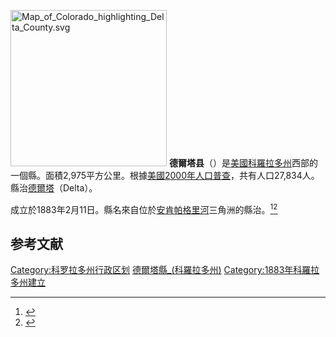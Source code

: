 {{noteTA
|T=zh-hans:德尔塔县 (科罗拉多州);zh-hk:德爾塔縣 (科羅拉多州);zh-tw:德爾塔郡 (科羅拉多州);
|1=zh-hans:县;zh-hk:縣;zh-tw:郡;
}}

{{Otheruses|德爾塔縣|subject=美國科羅拉多州的一個縣|other=同名的縣}}
[[File:Map_of_Colorado_highlighting_Delta_County.svg|250px]]
'''德爾塔县'''（{{lang-en|Delta County}}）是[[美國|美國]][[科羅拉多州|科羅拉多州]]西部的一個縣。面積2,975平方公里。根據[[美國2000年人口普查|美國2000年人口普查]]，共有人口27,834人。縣治[[德爾塔_(科羅拉多州)|德爾塔]]（Delta）。

成立於1883年2月11日。縣名來自位於[[安肯帕格里河|安肯帕格里河]]三角洲的縣治。<ref>{{cite web |url=http://www.rootsweb.com/~coplaces/county-div.html |title=存档副本 |accessdate=2007-01-30 |deadurl=yes |archiveurl=https://web.archive.org/web/20071110014544/http://www.rootsweb.com/~coplaces/county-div.html |archivedate=2007-11-10 }}</ref><ref>{{Cite web |url=http://www.colorado.gov/dpa/doit/archives/arcgov.html |title=存档副本 |accessdate=2007-03-24 |archive-date=2006-11-30 |archive-url=https://web.archive.org/web/20061130002528/http://www.colorado.gov/dpa/doit/archives/arcgov.html |dead-url=no }}</ref>

==参考文献==
{{Reflist}}
{{德爾塔縣 (科羅拉多州)}}
{{Colorado}}

{{DEFAULTSORT:Delta County, Colorado}}
[[Category:科罗拉多州行政区划|Category:科罗拉多州行政区划]]
[[Category:德爾塔縣_(科羅拉多州)|]]
[[Category:1883年科羅拉多州建立|Category:1883年科羅拉多州建立]]
